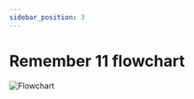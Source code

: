 ```yaml
---
sidebar_position: 3
---
```


# Remember 11 flowchart

![Flowchart](https://dggwv1n7k10fk.cloudfront.net/flowcharts/remember11.png)
